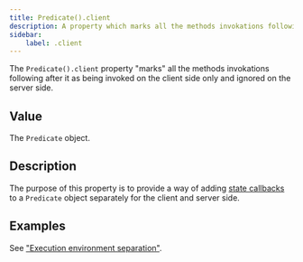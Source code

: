 ```yaml
---
title: Predicate().client
description: A property which marks all the methods invokations following after it as being invoked on the client side only.
sidebar: 
    label: .client
---
```


The `Predicate().client` property "marks" all the methods invokations following after it as being invoked on the client side only and ignored on the server side.

## Value

The `Predicate` object.

## Description

The purpose of this property is to provide a way of adding [state callbacks](/concept/state-callbacks) to a `Predicate` object separately for the client and server side.

## Examples

See ["Execution environment separation"](/concept/execution-environment-separation).